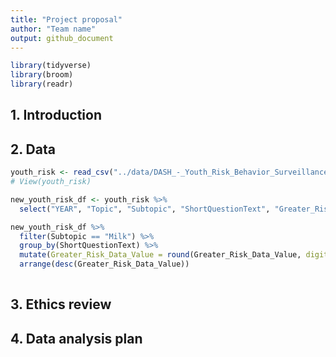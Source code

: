 ```yaml
---
title: "Project proposal"
author: "Team name"
output: github_document
---
```


```r
library(tidyverse)
library(broom)
library(readr)

```

## 1. Introduction



## 2. Data

```r
youth_risk <- read_csv("../data/DASH_-_Youth_Risk_Behavior_Surveillance_System__YRBSS___High_School____Including_Sexual_Orientation_20240207.csv")
# View(youth_risk)

```

```r
new_youth_risk_df <- youth_risk %>% 
  select("YEAR", "Topic", "Subtopic", "ShortQuestionText", "Greater_Risk_Data_Value", "Lesser_Risk_Data_Value", "Sample_Size", "Sex", "Race", "Grade", "SexualIdentity", "SexOfSexualContacts")
```

```r
new_youth_risk_df %>%
  filter(Subtopic == "Milk") %>%
  group_by(ShortQuestionText) %>%
  mutate(Greater_Risk_Data_Value = round(Greater_Risk_Data_Value, digits = 0)) %>%
  arrange(desc(Greater_Risk_Data_Value))
  
```


## 3. Ethics review

## 4. Data analysis plan



